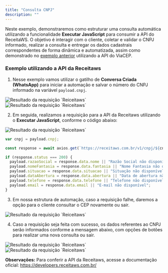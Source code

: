 ```yaml
---
title: "Consulta CNPJ"
description: ""
---
```


Neste exemplo, demonstraremos como estruturar uma consulta automática utilizando a funcionalidade **Executar JavaScript** para consumir a API do ReceitaWS. O objetivo é interagir com o cliente, coletar e validar o CNPJ informado, realizar a consulta e entregar os dados cadastrais correspondentes de forma dinâmica e automatizada, assim como demonstrado no [exemplo anterior](http://localhost:3000/executar-javascript/examples/api-viacep) utilizando a API do ViaCEP.

### Exemplo utilizando a API da Receitaws

1. Nesse exemplo vamos utilizar o gatilho de **Conversa Criada (WhatsApp)** para iniciar a automação e salvar o número do CNPJ informado na variável `payload.cnpj`.

<img src="/cnpj1.png" alt="Resultado da requisição `Reiceitaws`" />
<img src="/cnpj2.png" alt="Resultado da requisição `Reiceitaws`" />

2. Em seguida, realizamos a requisição para a API da Receitaws utilizando o **Executar JavaScript**, conforme o código abaixo:

<img src="/cnpj3.png" alt="Resultado da requisição `Reiceitaws`" />

<RequestExample>

```JavaScript Exemplo de requisição para API da Receitaws
var cnpj = payload.cnpj;

const response = await axios.get(`https://receitaws.com.br/v1/cnpj/${cnpj}`);

if (response.status === 200) {
  payload.razaoSocial = response.data.nome || "Razão Social não disponível";
  payload.nomeFantasia = response.data.fantasia || "Nome Fantasia não disponível";
  payload.situacao = response.data.situacao || "Situação não disponível";
  payload.dataAbertura = response.data.abertura || "Data de abertura não disponível";
  payload.telefone = response.data.telefone || "Telefone não disponível";
  payload.email = response.data.email || "E-mail não disponível";
}
```
</RequestExample>

3. Em nossa estrutura de automação, caso a requisição falhe, daremos a opção para o cliente consultar o CEP novamente ou sair.

<img src="/cnpj4.png" alt="Resultado da requisição `Reiceitaws`" />

4. Caso a requisição seja feita com sucesso, os dados referentes ao CNPJ serão informados conforme a mensagem abaixo, com opções de botões para realizar uma nova consulta ou sair.

<img src="/cnpj5.png" alt="Resultado da requisição `Reiceitaws`" />
<img src="/cnpj6.png" alt="Resultado da requisição `Reiceitaws`" />

**Observações:** Para conferir a API da Receitaws, acesse a documentação oficial: https://developers.receitaws.com.br/
